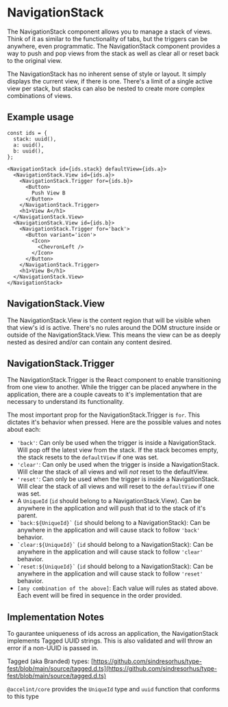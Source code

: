 

<Meta of={NavigationStackStories}/>

# NavigationStack

The NavigationStack component allows you to manage a stack of views. Think of it as similar to the functionality of tabs, but the triggers can be anywhere, even programmatic. The NavigationStack component provides a way to push and pop views from the stack as well as clear all or reset back to the original view.

The NavigationStack has no inherent sense of style or layout. It simply displays the current view, if there is one. There's a limit of a single active view per stack, but stacks can also be nested to create more complex combinations of views.

## Example usage
```
const ids = {
  stack: uuid(),
  a: uuid(),
  b: uuid(),
};

<NavigationStack id={ids.stack} defaultView={ids.a}>
  <NavigationStack.View id={ids.a}>
    <NavigationStack.Trigger for={ids.b}>
      <Button>
        Push View B
      </Button>
    </NavigationStack.Trigger>
    <h1>View A</h1>
  </NavigationStack.View>
  <NavigationStack.View id={ids.b}>
    <NavigationStack.Trigger for='back'>
      <Button variant='icon'>
        <Icon>
          <ChevronLeft />
        </Icon>
      </Button>
    </NavigationStack.Trigger>
    <h1>View B</h1>
  </NavigationStack.View>
</NavigationStack>
```

<Canvas of={NavigationStackStories.Default} />

## NavigationStack.View

The NavigationStack.View is the content region that will be visible when that view's id is active. There's no rules around the DOM structure inside or outside of the NavigationStack.View. This means the view can be as deeply nested as desired and/or can contain any content desired.

## NavigationStack.Trigger

The NavigationStack.Trigger is the React component to enable transitioning from one view to another. While the trigger can be placed anywhere in the application, there are a couple caveats to it's implementation that are necessary to understand its functionality.

The most important prop for the NavigationStack.Trigger is `for`. This dictates it's behavior when pressed. Here are the possible values and notes about each:

- `'back'`: Can only be used when the trigger is inside a NavigationStack. Will pop off the latest view from the stack. If the stack becomes empty, the stack resets to the `defaultView` if one was set.
- `'clear'`: Can only be used when the trigger is inside a NavigationStack. Will clear the stack of all views and will _not_ reset to the defaultView.
- `'reset'`: Can only be used when the trigger is inside a NavigationStack. Will clear the stack of all views and will reset to the `defaultView` if one was set.
- A `UniqueId` (`id` should belong to a NavigationStack.View). Can be anywhere in the application and will push that id to the stack of it's parent.
- ``` `back:${UniqueId}` ``` (`id` should belong to a NavigationStack): Can be anywhere in the application and will cause stack to follow `'back'` behavior.
- ``` `clear:${UniqueId}` ``` (`id` should belong to a NavigationStack): Can be anywhere in the application and will cause stack to follow `'clear'` behavior.
- ``` `reset:${UniqueId}` ``` (`id` should belong to a NavigationStack): Can be anywhere in the application and will cause stack to follow `'reset'` behavior.
- `[any combination of the above]`: Each value will rules as stated above. Each event will be fired in sequence in the order provided.

## Implementation Notes
To gaurantee uniqueness of ids across an application, the NavigationStack implements Tagged UUID strings. This is also validated and will throw an error if a non-UUID is passed in.

Tagged (aka Branded) types: [https://github.com/sindresorhus/type-fest/blob/main/source/tagged.d.ts](https://github.com/sindresorhus/type-fest/blob/main/source/tagged.d.ts)

`@accelint/core` provides the `UniqueId` type and `uuid` function that conforms to this type
